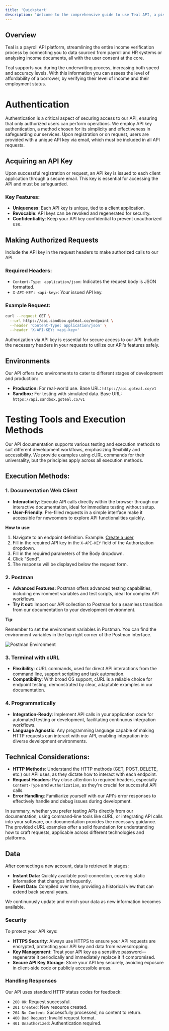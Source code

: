 ```yaml
---
title: 'Quickstart'
description: 'Welcome to the comprehensive guide to use Teal API, a pivotal resource for accessing real-time payroll and employment verification data.'
---
```


## Overview

Teal is a payroll API platform, streamlining the entire income verification process by connecting you to data sourced from payroll and HR systems or analysing income documents, all with the user consent at the core.

Teal supports you during the underwriting process, increasing both speed and accuracy levels. With this information you can assess the level of affordability of a borrower, by verifying their level of income and their employment status.


# Authentication

Authentication is a critical aspect of securing access to our API, ensuring that only authorized users can perform operations. We employ API key authentication, a method chosen for its simplicity and effectiveness in safeguarding our services. Upon registration or on request, users are provided with a unique API key via email, which must be included in all API requests.

## Acquiring an API Key

Upon successful registration or request, an API key is issued to each client application through a secure email. This key is essential for accessing the API and must be safeguarded.

### Key Features:

- **Uniqueness**: Each API key is unique, tied to a client application.
- **Revocable**: API keys can be revoked and regenerated for security.
- **Confidentiality**: Keep your API key confidential to prevent unauthorized use.

## Making Authorized Requests

Include the API key in the request headers to make authorized calls to our API.

### Required Headers:

- `Content-Type: application/json`: Indicates the request body is JSON formatted.
- `X-API-KEY: <api-key>`: Your issued API key.

### Example Request:

```bash
curl --request GET \
  --url https://api.sandbox.goteal.co/endpoint \
  --header 'Content-Type: application/json' \
  --header 'X-API-KEY: <api-key>'
```

Authorization via API key is essential for secure access to our API. Include the necessary headers in your requests to utilize our API's features safely.

## Environments

Our API offers two environments to cater to different stages of development and production:

- **Production:** For real-world use. Base URL: `https://api.goteal.co/v1`
- **Sandbox:** For testing with simulated data. Base URL: `https://api.sandbox.goteal.co/v1`

# Testing Tools and Execution Methods

Our API documentation supports various testing and execution methods to suit different development workflows, emphasizing flexibility and accessibility. We provide examples using cURL commands for their universality, but the principles apply across all execution methods.


## Execution Methods:

### 1. Documentation Web Client

- **Interactivity**: Execute API calls directly within the browser through our interactive documentation, ideal for immediate testing without setup.
- **User-Friendly**: Pre-filled requests in a simple interface make it accessible for newcomers to explore API functionalities quickly.

**How to use:**

1. Navigate to an endpoint definition. Example: [Create a user](https://docs.goteal.co/api-reference/users/create)
2. Fill in the required API key in the `X-API-KEY` field of the Authorization dropdown.
3. Fill in the required parameters of the Body dropdown.
4. Click "Send".
5. The response will be displayed below the request form.

### 2. Postman

- **Advanced Features:** Postman offers advanced testing capabilities, including environment variables and test scripts, ideal for complex API workflows.
- **Try it out**: Import our API collection to Postman for a seamless transition from our documentation to your development environment.

<a href="https://god.gw.postman.com/run-collection/34096189-b77feaba-4ca9-4456-a365-6a771e02ccad?action=collection%2Ffork&source=rip_markdown&collection-url=entityId%3D34096189-b77feaba-4ca9-4456-a365-6a771e02ccad%26entityType%3Dcollection%26workspaceId%3Dfcdc3a3c-e3c2-476d-9607-b265b44de679#?env%5BSandbox%5D=W3sia2V5IjoiYmFzZV91cmwiLCJ2YWx1ZSI6ImFwaS5zYW5kYm94LmdvdGVhbC5jbyIsImVuYWJsZWQiOnRydWUsInR5cGUiOiJkZWZhdWx0Iiwic2Vzc2lvblZhbHVlIjoiYXBpLnNhbmRib3guZ290ZWFsLmNvIiwic2Vzc2lvbkluZGV4IjowfSx7ImtleSI6InNjaGVtZSIsInZhbHVlIjoiaHR0cHMiLCJlbmFibGVkIjp0cnVlLCJ0eXBlIjoiZGVmYXVsdCIsInNlc3Npb25WYWx1ZSI6Imh0dHBzIiwic2Vzc2lvbkluZGV4IjoxfSx7ImtleSI6InVzZXJfaWQiLCJ2YWx1ZSI6IiIsImVuYWJsZWQiOnRydWUsInR5cGUiOiJhbnkiLCJzZXNzaW9uVmFsdWUiOiJudWxsIiwic2Vzc2lvbkluZGV4IjoyfV0=" target="_blank" rel="noopener">
    <div style={{ height:'32px', width: '128px', margin:'32px 0px', backgroundImage: 'url("https://run.pstmn.io/button.svg")', backgroundSize: 'cover', backgroundPosition: 'center' }}></div>
</a>

**Tip**:

Remember to set the environment variables in Postman. You can find the environment variables in the top right corner of the Postman interface.

<img src="/images/postman/guide-environment.jpg" alt="Postman Environment"/>


### 3. Terminal with cURL

- **Flexibility**: cURL commands, used for direct API interactions from the command line, support scripting and task automation.
- **Compatibility**: With broad OS support, cURL is a reliable choice for endpoint testing, demonstrated by clear, adaptable examples in our documentation.

### 4. Programmatically

- **Integration-Ready**: Implement API calls in your application code for automated testing or development, facilitating continuous integration workflows.
- **Language Agnostic**: Any programming language capable of making HTTP requests can interact with our API, enabling integration into diverse development environments.

## Technical Considerations:

- **HTTP Methods**: Understand the HTTP methods (GET, POST, DELETE, etc.) our API uses, as they dictate how to interact with each endpoint.
- **Request Headers**: Pay close attention to required headers, especially `Content-Type` and `Authorization`, as they're crucial for successful API calls.
- **Error Handling**: Familiarize yourself with our API's error responses to effectively handle and debug issues during development.

In summary, whether you prefer testing APIs directly from our documentation, using command-line tools like cURL, or integrating API calls into your software, our documentation provides the necessary guidance. The provided cURL examples offer a solid foundation for understanding how to craft requests, applicable across different technologies and platforms.



## Data

After connecting a new account, data is retrieved in stages:

- **Instant Data:** Quickly available post-connection, covering static information that changes infrequently.
- **Event Data:** Compiled over time, providing a historical view that can extend back several years.

We continuously update and enrich your data as new information becomes available.


### Security

To protect your API keys:

- **HTTPS Security**: Always use HTTPS to ensure your API requests are encrypted, protecting your API key and data from eavesdropping.
- **Key Management**: Treat your API key as a sensitive password—regenerate it periodically and immediately replace it if compromised.
- **Secure API Key Storage**: Store your API key securely, avoiding exposure in client-side code or publicly accessible areas.

### Handling Responses

Our API uses standard HTTP status codes for feedback:

- `200 OK`: Request successful.
- `201 Created`: New resource created.
- `204 No Content`: Successfully processed, no content to return.
- `400 Bad Request`: Invalid request format.
- `401 Unauthorized`: Authentication required.


